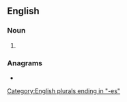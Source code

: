 {{also|alcázares}}
==English==

===Noun===
{{head|en|noun form}}

# {{plural of|en|alcazar}}

===Anagrams===
* {{anagrams|en|a=aaacelrsz|Alcarazes}}

[[Category:English plurals ending in "-es"]]